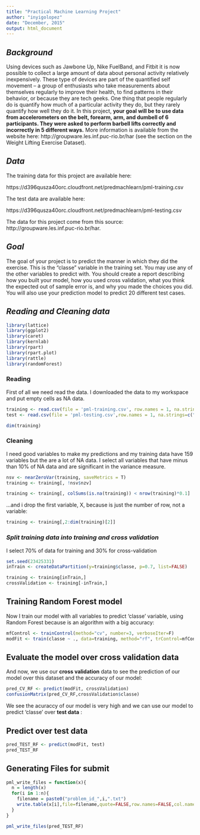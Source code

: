 ```yaml
---
title: "Practical Machine Learning Project"
author: "inyigolopez"
date: "December, 2015"
output: html_document
---
```


## *Background*

Using devices such as Jawbone Up, Nike FuelBand, and Fitbit it is now possible to collect a large amount of data about personal activity relatively inexpensively. These type of devices are part of the quantified self movement – a group of enthusiasts who take measurements about themselves regularly to improve their health, to find patterns in their behavior, or because they are tech geeks. One thing that people regularly do is quantify how much of a particular activity they do, but they rarely quantify how well they do it. In this project, **your goal will be to use data from accelerometers on the belt, forearm, arm, and dumbell of 6 participants. They were asked to perform barbell lifts correctly and incorrectly in 5 different ways.** More information is available from the website here: http://groupware.les.inf.puc-rio.br/har (see the section on the Weight Lifting Exercise Dataset). 

## *Data*

The training data for this project are available here: 

https://d396qusza40orc.cloudfront.net/predmachlearn/pml-training.csv

The test data are available here: 

https://d396qusza40orc.cloudfront.net/predmachlearn/pml-testing.csv

The data for this project come from this source: http://groupware.les.inf.puc-rio.br/har. 

## *Goal*

The goal of your project is to predict the manner in which they did the exercise. This is the "classe" variable in the training set. You may use any of the other variables to predict with. You should create a report describing how you built your model, how you used cross validation, what you think the expected out of sample error is, and why you made the choices you did. You will also use your prediction model to predict 20 different test cases. 

## *Reading and Cleaning data*

```r
library(lattice)
library(ggplot2)
library(caret)
library(kernlab)
library(rpart)
library(rpart.plot)
library(rattle)
library(randomForest)
```

### Reading

First of all we need read the data. I downloaded the data to my workspace and put empty cells as NA data.

```r

training <- read.csv(file = 'pml-training.csv', row.names = 1, na.strings=c("NA","#DIV/0!",""))
test <- read.csv(file = 'pml-testing.csv',row.names = 1, na.strings=c("NA","#DIV/0!",""))

dim(training)

```

### Cleaning 

I need good variables to make my predictions and my training data have 159 variables but the are a lot of NA data. I select all variables that have minus than 10% of NA data and are significant in the variance measure.

```r
nsv <- nearZeroVar(training, saveMetrics = T)
training <- training[, !nsv$nzv]

training <- training[, colSums(is.na(training)) < nrow(training)*0.1]

```

...and i drop the first variable, X, because is just the number of row, not a variable:

```r
training <- training[,2:dim(training)[2]]
```



### *Split training data into training and cross validation*

I select 70% of data for training and 30% for cross-validation

```r
set.seed(23425331)
inTrain <- createDataPartition(y=training$classe, p=0.7, list=FALSE)

training <- training[inTrain,]
crossValidation <- training[-inTrain,]

```

## Training Random Forest model

Now I train our model with all variables to predict 'classe' variable, using Random Forest because is an algorithm with a big accuracy:
```r
mfControl <- trainControl(method="cv", number=3, verboseIter=F)
modFit <- train(classe ~ ., data=training, method="rf", trControl=mfControl)
```

## Evaluate the model over cross validation data

And now, we use our **cross validation** data to see the prediction of our model over this dataset and the accuracy of our model:
```r
pred_CV_RF <- predict(modFit, crossValidation)
confusionMatrix(pred_CV_RF,crossValidation$classe)
```

We see the acuraccy of our model is very high and we can use our model to predict 'classe' over **test data** :

## Predict over test data

```r
pred_TEST_RF <- predict(modFit, test)
pred_TEST_RF
```

## Generating Files for submit

```r
pml_write_files = function(x){
  n = length(x)
  for(i in 1:n){
    filename = paste0("problem_id_",i,".txt")
    write.table(x[i],file=filename,quote=FALSE,row.names=FALSE,col.names=FALSE)
  }
}

pml_write_files(pred_TEST_RF)
```








